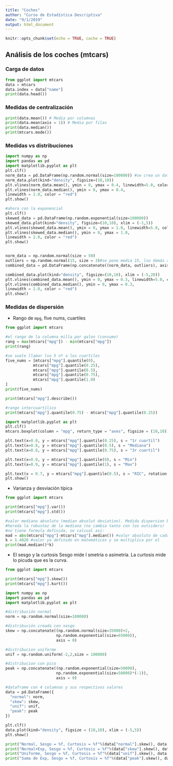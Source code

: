 ```yaml
---
title: "Coches"
author: "Curso de Estadística Descriptiva"
date: "9/1/2019"
output: html_document
---
```


```r
knitr::opts_chunk$set(echo = TRUE, cache = TRUE)
```

## Análisis de los coches (mtcars)

### Carga de datos
```python
from ggplot import mtcars
data = mtcars
data.index = data["name"]
print(data.head())
```

### Medidas de centralización
```python
print(data.mean()) # Media por columnas
print(data.mean(axis = 1)) # Media por filas
print(data.median())
print(mtcars.mode())
```


### Medidas vs distribuciones
```python
import numpy as np
import pandas as pd
import matplotlib.pyplot as plt
plt.clf()
norm_data = pd.DataFrame(np.random.normal(size=100000)) #se crea un dataframe que siguen una distribución normal
norm_data.plot(kind="density", figsize=(10,10))
plt.vlines(norm_data.mean(), ymin = 0, ymax = 0.4, linewidth=5.0, color = "green")
plt.vlines(norm_data.median(), ymin = 0, ymax = 0.4, 
linewidth = 2.0, color = "red")
plt.show()

#ahora con la exponencial
plt.clf()
skewed_data = pd.DataFrame(np.random.exponential(size=100000))
skewed_data.plot(kind="density", figsize=(10,10), xlim = (-1,5))
plt.vlines(skewed_data.mean(), ymin = 0, ymax = 1.0, linewidth=5.0, color = "green")
plt.vlines(skewed_data.median(), ymin = 0, ymax = 1.0, 
linewidth = 2.0, color = "red")
plt.show()


norm_data = np.random.normal(size = 50)
outliers = np.random.normal(15, size = 3)#se pone media 15, lso demás al ser normal tienen de media 0
combined_data = pd.DataFrame(np.concatenate((norm_data, outliers), axis = 0)) #axis 0 lo junto por columnas y lo pone debajo

combined_data.plot(kind="density", figsize=(10,10), xlim = (-5,20))
plt.vlines(combined_data.mean(), ymin = 0, ymax = 0.3, linewidth=5.0, color = "green")
plt.vlines(combined_data.median(), ymin = 0, ymax = 0.3, 
linewidth = 2.0, color = "red")
plt.show()
```

### Medidas de dispersión
 - Rango de `mpg`, five nums, cuartiles
```python
from ggplot import mtcars

#el rango de la columna milla por galon (consumo)
rang = max(mtcars["mpg"]) - min(mtcars["mpg"])
print(rang)

#se suele llamar lso 5 nº a los cuartiles
five_nums = [mtcars["mpg"].quantile(0),
            mtcars["mpg"].quantile(0.25),
            mtcars["mpg"].quantile(0.5),
            mtcars["mpg"].quantile(0.75),
            mtcars["mpg"].quantile(1.0)
]
print(five_nums)

print(mtcars["mpg"].describe())

#rango intercuartílico
print(mtcars["mpg"].quantile(0.75) - mtcars["mpg"].quantile(0.25))

import matplotlib.pyplot as plt
plt.clf()
mtcars.boxplot(column = "mpg", return_type = "axes", figsize = (10,10))

plt.text(x=0.8, y = mtcars["mpg"].quantile(0.25), s = "1r cuartil")
plt.text(x=0.8, y = mtcars["mpg"].quantile(0.5), s = "Mediana")
plt.text(x=0.8, y = mtcars["mpg"].quantile(0.75), s = "3r cuartil")

plt.text(x=0.9, y = mtcars["mpg"].quantile(0), s = "Min")
plt.text(x=0.9, y = mtcars["mpg"].quantile(1), s = "Max")

plt.text(x = 0.7, y = mtcars["mpg"].quantile(0.5), s = "RIC", rotation = 90, size = 25)
plt.show()
```

- Varianza y desviación típica

```python
from ggplot import mtcars

print(mtcars["mpg"].var())
print(mtcars["mpg"].std())

#valor mediano absoluto (median absolut deviation). Medida dispersion basada en al mediana
#hereda la robustez de la mediana (no cambia tanto con los outsiders)
#no tiene formula definida, se calcual así:
mad = abs(mtcars["mpg"]-mtcars["mpg"].median()) #valor absoluto de cada uno de los nº menos la mediana
k = 1.4826 #valor ya definido en matemáticas y se multiplica por el
print(mad.median()*k)
```

- El sesgo y la curtosis
Sesgo mide l smetría o asimetría. La curtosis mide lo picuda que es la curva. 
```python
from ggplot import mtcars

print(mtcars["mpg"].skew())
print(mtcars["mpg"].kurt())
```


```python
import numpy as np
import pandas as pd
import matplotlib.pyplot as plt

#distribución normal
norm = np.random.normal(size=100000)

#distribución creada con sesgo
skew = np.concatenate((np.random.normal(size=35000)+2, 
                      np.random.exponential(size=65000)),
                      axis = 0)

#distribucion uniforme
unif = np.random.uniform(-2,2,size = 100000)

#distribucion con pico
peak = np.concatenate((np.random.exponential(size=50000),
                      np.random.exponential(size=50000)*(-1)),
                      axis = 0)

#dataframe con 4 columnas y sus respectivos valores
data = pd.DataFrame({
  "normal": norm,
  "skew": skew,
  "unif": unif,
  "peak": peak
})

plt.clf()
data.plot(kind="density", figsize = (10,10), xlim = (-5,5))
plt.show()

print("Normal, Sesgo = %f, Curtosis = %f"%(data["normal"].skew(), data["normal"].kurt()))
print("Normal+Exp, Sesgo = %f, Curtosis = %f"%(data["skew"].skew(), data["skew"].kurt()))
print("Uniforme, Sesgo = %f, Curtosis = %f"%(data["unif"].skew(), data["unif"].kurt()))
print("Suma de Exp, Sesgo = %f, Curtosis = %f"%(data["peak"].skew(), data["peak"].kurt()))
```



